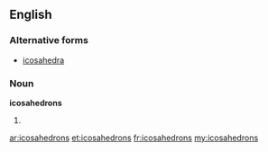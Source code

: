 ==English==

===Alternative forms===
* [[icosahedra]]

===Noun===
'''icosahedrons'''

# {{plural of|[[icosahedron]]}}

[[ar:icosahedrons]]
[[et:icosahedrons]]
[[fr:icosahedrons]]
[[my:icosahedrons]]